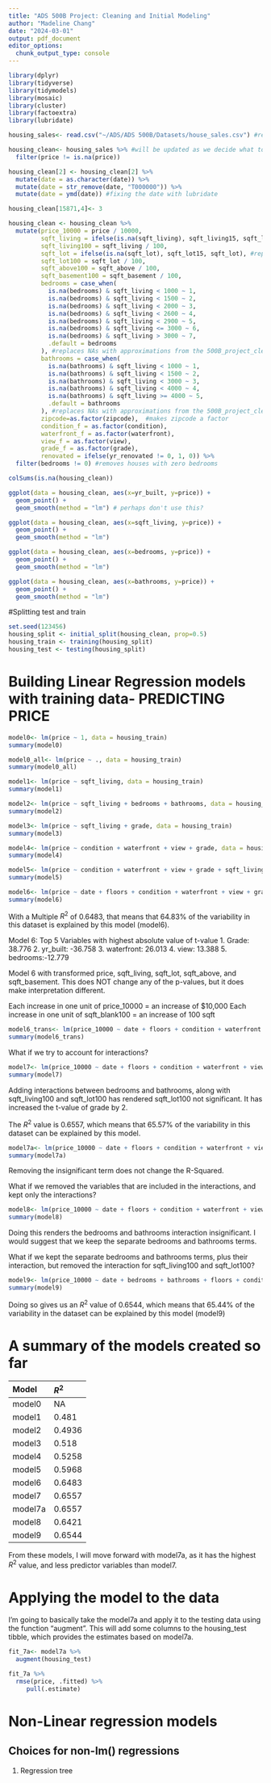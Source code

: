 ```yaml
---
title: "ADS 500B Project: Cleaning and Initial Modeling"
author: "Madeline Chang"
date: "2024-03-01"
output: pdf_document
editor_options: 
  chunk_output_type: console
---
```



```r
library(dplyr)
library(tidyverse) 
library(tidymodels)
library(mosaic) 
library(cluster)  
library(factoextra)
library(lubridate)
```

```r
housing_sales<- read.csv("~/ADS/ADS 500B/Datasets/house_sales.csv") #reading in data
```

```r
housing_clean<- housing_sales %>% #will be updated as we decide what to do with NAs
  filter(price != is.na(price))

housing_clean[2] <- housing_clean[2] %>% 
  mutate(date = as.character(date)) %>%
  mutate(date = str_remove(date, "T000000")) %>%
  mutate(date = ymd(date)) #fixing the date with lubridate
```

```r
housing_clean[15871,4]<- 3

housing_clean <- housing_clean %>%
  mutate(price_10000 = price / 10000,
         sqft_living = ifelse(is.na(sqft_living), sqft_living15, sqft_living), #replaces NA living sqft with the mean of the nearest 15 neighbors' living sqft measurement
         sqft_living100 = sqft_living / 100,
         sqft_lot = ifelse(is.na(sqft_lot), sqft_lot15, sqft_lot), #replaces NA lot sqft with the mean of the nearest 15 neighbors' lot sqft measurement
         sqft_lot100 = sqft_lot / 100,
         sqft_above100 = sqft_above / 100,
         sqft_basement100 = sqft_basement / 100,
         bedrooms = case_when(
           is.na(bedrooms) & sqft_living < 1000 ~ 1,
           is.na(bedrooms) & sqft_living < 1500 ~ 2,
           is.na(bedrooms) & sqft_living < 2000 ~ 3,
           is.na(bedrooms) & sqft_living < 2600 ~ 4,
           is.na(bedrooms) & sqft_living < 2900 ~ 5,
           is.na(bedrooms) & sqft_living <= 3000 ~ 6,
           is.na(bedrooms) & sqft_living > 3000 ~ 7,
           .default = bedrooms
         ), #replaces NAs with approximations from the 500B_project_clean.RMD
         bathrooms = case_when(
           is.na(bathrooms) & sqft_living < 1000 ~ 1,
           is.na(bathrooms) & sqft_living < 1500 ~ 2,
           is.na(bathrooms) & sqft_living < 3000 ~ 3,
           is.na(bathrooms) & sqft_living < 4000 ~ 4,
           is.na(bathrooms) & sqft_living >= 4000 ~ 5,
           .default = bathrooms
         ), #replaces NAs with approximations from the 500B_project_clean.RMD
         zipcode=as.factor(zipcode),  #makes zipcode a factor
         condition_f = as.factor(condition),
         waterfront_f = as.factor(waterfront),
         view_f = as.factor(view),
         grade_f = as.factor(grade),
         renovated = ifelse(yr_renovated != 0, 1, 0)) %>%
  filter(bedrooms != 0) #removes houses with zero bedrooms

colSums(is.na(housing_clean))
```

```r
ggplot(data = housing_clean, aes(x=yr_built, y=price)) +
  geom_point() +
  geom_smooth(method = "lm") # perhaps don't use this?
```

```r
ggplot(data = housing_clean, aes(x=sqft_living, y=price)) +
  geom_point() +
  geom_smooth(method = "lm")
```

```r
ggplot(data = housing_clean, aes(x=bedrooms, y=price)) +
  geom_point() +
  geom_smooth(method = "lm")
```

```r
ggplot(data = housing_clean, aes(x=bathrooms, y=price)) +
  geom_point() +
  geom_smooth(method = "lm")
```

#Splitting test and train

```r
set.seed(123456)
housing_split <- initial_split(housing_clean, prop=0.5)
housing_train <- training(housing_split)
housing_test <- testing(housing_split)
```


# Building Linear Regression models with training data- PREDICTING PRICE

```r
model0<- lm(price ~ 1, data = housing_train)
summary(model0)
```

```r
model0_all<- lm(price ~ ., data = housing_train)
summary(model0_all)
```

```r
model1<- lm(price ~ sqft_living, data = housing_train)
summary(model1)
```

```r
model2<- lm(price ~ sqft_living + bedrooms + bathrooms, data = housing_train)
summary(model2)
```

```r
model3<- lm(price ~ sqft_living + grade, data = housing_train)
summary(model3)
```

```r
model4<- lm(price ~ condition + waterfront + view + grade, data = housing_train)
summary(model4)
```

```r
model5<- lm(price ~ condition + waterfront + view + grade + sqft_living + bedrooms, data = housing_train)
summary(model5)
```

```r
model6<- lm(price ~ date + floors + condition + waterfront + view + grade + sqft_living + sqft_lot + bedrooms + bathrooms + yr_built + sqft_above + sqft_basement, data = housing_train)
summary(model6)

```

With a Multiple $R^2$ of 0.6483, that means that 64.83% of the variability in this dataset is explained by this model (model6).

Model 6: Top 5 Variables with highest absolute value of t-value
  1. Grade: 38.776
  2. yr_built: -36.758
  3. waterfront: 26.013
  4. view: 13.388
  5. bedrooms:-12.779


Model 6 with transformed price, sqft_living, sqft_lot, sqft_above, and sqft_basement. This does NOT change any of the p-values, but it does make interpretation different.

Each increase in one unit of price_10000 = an increase of $10,000
Each increase in one unit of sqft_blank100 = an increase of 100 sqft

```r
model6_trans<- lm(price_10000 ~ date + floors + condition + waterfront + view + grade + sqft_living100 + sqft_lot100 + bedrooms + bathrooms + yr_built + sqft_above100 + sqft_basement100, data = housing_train)
summary(model6_trans)

```

What if we try to account for interactions?

```r
model7<- lm(price_10000 ~ date + floors + condition + waterfront + view + grade + sqft_living100 + sqft_lot100 + bedrooms + bathrooms + yr_built + sqft_above100 + sqft_basement100 + bedrooms:bathrooms + sqft_living100:sqft_lot100, data = housing_train)
summary(model7)
```

Adding interactions between bedrooms and bathrooms, along with sqft_living100 and sqft_lot100 has rendered sqft_lot100 not significant. It has increased the t-value of grade by 2.

The $R^2$ value is 0.6557, which means that 65.57% of the variability in this dataset can be explained by this model.

```r
model7a<- lm(price_10000 ~ date + floors + condition + waterfront + view + grade + sqft_living100 + bedrooms + bathrooms + yr_built + sqft_above100 + sqft_basement100 + bedrooms:bathrooms + sqft_living100:sqft_lot100, data = housing_train)
summary(model7a)
```

Removing the insignificant term does not change the R-Squared.

What if we removed the variables that are included in the interactions, and kept only the interactions?

```r
model8<- lm(price_10000 ~ date + floors + condition + waterfront + view + grade + yr_built + sqft_above100 + sqft_basement100 + bedrooms:bathrooms + sqft_living100:sqft_lot100, data = housing_train)
summary(model8)
```

Doing this renders the bedrooms and bathrooms interaction insignificant. I would suggest that we keep the separate bedrooms and bathrooms terms.

What if we kept the separate bedrooms and bathrooms terms, plus their interaction, but removed the interaction for sqft_living100 and sqft_lot100?

```r
model9<- lm(price_10000 ~ date + bedrooms + bathrooms + floors + condition + waterfront + view + grade + yr_built + sqft_above100 + sqft_basement100 + bedrooms:bathrooms , data = housing_train)
summary(model9)
```

Doing so gives us an $R^2$ value of 0.6544, which means that 65.44% of the variability in the dataset can be explained by this model (model9)



# A summary of the models created so far

Model                     $R^2$               
-------------------       --------------------   
model0                    NA                                             
model1                    0.481                 
model2                    0.4936                 
model3                    0.518                 
model4                    0.5258                 
model5                    0.5968                 
model6                    0.6483                 
model7                    0.6557
model7a                   0.6557
model8                    0.6421
model9                    0.6544

From these models, I will move forward with model7a, as it has the highest $R^2$ value, and less predictor variables than model7.

# Applying the model to the data
I'm going to basically take the model7a and apply it to the testing data using the function "augment". This will add some columns to the housing_test tibble, which provides the estimates based on model7a.

```r
fit_7a<- model7a %>%
  augment(housing_test)

fit_7a %>%
  rmse(price, .fitted) %>%
     pull(.estimate)
```


# Non-Linear regression models

## Choices for non-lm() regressions
  1. Regression tree


